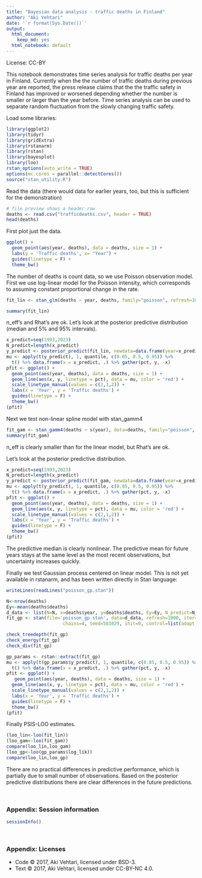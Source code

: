 ```yaml
---
title: "Bayesian data analysis - traffic deaths in Finland"
author: "Aki Vehtari"
date: '`r format(Sys.Date())`'
output:
  html_document:
    keep_md: yes
  html_notebook: default
---
```


License: CC-BY

This notebook demonstrates time series analysis for traffic deaths per year in Finland. Currently when the the number of traffic deaths during previous year are reported, the press release claims that the the traffic safety in Finland has improved or worsened depending whether the number is smaller or larger than the year before. Time series analysis can be used to separate random fluctuation from the slowly changing traffic safety. 

Load some libraries:
```r
library(ggplot2)
library(tidyr)
library(gridExtra)
library(rstanarm)
library(rstan)
library(bayesplot)
library(loo)
rstan_options(auto_write = TRUE)
options(mc.cores = parallel::detectCores())
source("stan_utility.R")
```

Read the data (there would data for earlier years, too, but this is sufficient for the demonstration)
```r
# file preview shows a header row
deaths <- read.csv("trafficdeaths.csv", header = TRUE)
head(deaths)
```

First plot just the data.
```r
ggplot() +
  geom_point(aes(year, deaths), data = deaths, size = 1) +
  labs(y = 'Traffic deaths', x= "Year") +
  guides(linetype = F) +
  theme_bw()
```

The number of deaths is count data, so we use Poisson observation model. First we use log-linear model for the Poisson intensity, which corresponds to assuming constant proportional change in the rate.
```r
fit_lin <- stan_glm(deaths ~ year, deaths, family="poisson", refresh=1000, iter=1000, chains=4, seed=583829)
```
```r
summary(fit_lin)
```

n_eff's and Rhat's are ok. Let's look at the posterior predictive distribution (median and 5% and 95% intervals).
```r
x_predict=seq(1993,2023)
N_predict=length(x_predict)
y_predict <- posterior_predict(fit_lin, newdata=data.frame(year=x_predict))
mu <- apply(t(y_predict), 1, quantile, c(0.05, 0.5, 0.95)) %>%
  t() %>% data.frame(x = x_predict, .) %>% gather(pct, y, -x)
pfit <- ggplot() +
  geom_point(aes(year, deaths), data = deaths, size = 1) +
  geom_line(aes(x, y, linetype = pct), data = mu, color = 'red') +
  scale_linetype_manual(values = c(2,1,2)) +
  labs(x = 'Year', y = 'Traffic deaths') +
  guides(linetype = F) +
  theme_bw()
(pfit)
```

Next we test non-linear spline model with stan_gamm4
```r
fit_gam <- stan_gamm4(deaths ~ s(year), data=deaths, family="poisson", refresh=1000, iter=1000, chain=4, seed=583829)
summary(fit_gam)
```

n_eff is clearly smaller than for the linear model, but Rhat's are ok.

Let's look at the posterior predictive distribution.
```r
x_predict=seq(1993,2023)
N_predict=length(x_predict)
y_predict <- posterior_predict(fit_gam, newdata=data.frame(year=x_predict))
mu <- apply(t(y_predict), 1, quantile, c(0.05, 0.5, 0.95)) %>%
  t() %>% data.frame(x = x_predict, .) %>% gather(pct, y, -x)
pfit <- ggplot() +
  geom_point(aes(year, deaths), data = deaths, size = 1) +
  geom_line(aes(x, y, linetype = pct), data = mu, color = 'red') +
  scale_linetype_manual(values = c(2,1,2)) +
  labs(x = 'Year', y = 'Traffic deaths') +
  guides(linetype = F) +
  theme_bw()
(pfit)
```

The predictive median is clearly nonlinear. The predictive mean for future years stays at the same level as the most recent observations, but uncertainty increases quickly.

Finally we test Gaussian process centered on linear model. This is not yet available in rstanarm, and has been written directly in Stan language:
```r
writeLines(readLines("poisson_gp.stan"))
```

```r
N<-nrow(deaths)
Ey<-mean(deaths$deaths)
d_data <- list(N=N, x=deaths$year, y=deaths$deaths, Ey=Ey, N_predict=N_predict, x_predict=x_predict, alpha0=2, beta0=4)
fit_gp <- stan(file='poisson_gp.stan', data=d_data, refresh=1000, iter=1000,
                     chains=4, seed=583829, init=0, control=list(adapt_delta=0.99))
```
```r
check_treedepth(fit_gp)
check_energy(fit_gp)
check_div(fit_gp)
```

```r
gp_params <- rstan::extract(fit_gp)
mu <- apply(t(gp_params$y_predict), 1, quantile, c(0.05, 0.5, 0.95)) %>%
  t() %>% data.frame(x = x_predict, .) %>% gather(pct, y, -x)
pfit <- ggplot() +
   geom_point(aes(year, deaths), data = deaths, size = 1) +
  geom_line(aes(x, y, linetype = pct), data = mu, color = 'red') +
  scale_linetype_manual(values = c(2,1,2)) +
  labs(x = 'Year', y = 'Traffic deaths') +
  guides(linetype = F) +
  theme_bw()
(pfit)
```

Finally PSIS-LOO estimates. 

```r
(loo_lin<-loo(fit_lin))
(loo_gam<-loo(fit_gam))
compare(loo_lin,loo_gam)
(loo_gp<-loo(gp_params$log_lik))
compare(loo_lin,loo_gp)
```

There are no practical differences in predictive performance, which is partially due to small number of observations. Based on the posterior predictive distributions there are clear differences in the future predictions.

<br />

### Appendix: Session information

```r
sessionInfo()
```

<br />


### Appendix: Licenses

* Code &copy; 2017, Aki Vehtari, licensed under BSD-3.
* Text &copy; 2017, Aki Vehtari, licensed under CC-BY-NC 4.0.
